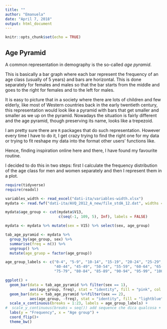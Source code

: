 ```yaml
---
title: ""
author: "Emanuela"
date: "April 7, 2018"
output: html_document
---
```


```r
knitr::opts_chunk$set(echo = TRUE)
```

## Age Pyramid

A common representation in demography is the so-called _age pyramid_.

This is basically a bar graph where each bar represent the frequency of an age class (usually of 5 years) and bars are horizontal. This is done separately for females and males so that the bar starts from the middle and goes to the right for females and to the left for males. 

It is easy to picture that in a society where there are lots of children and few elderly, like most of Western countries back in the early twentieth century, this representation would look like a pyramid with bars that get smaller and smaller as we up on the pyramid. Nowadays the situation is fairly different and the age pyramid, though preserving its name, looks like a trepezoid.

I am pretty sure there are `R` packages that do such representation. However every time I have to do it, I get crazy trying to find the right one for my data or trying to fit reshape my data into the format other users' functions like.

Hence, finding inspiration online here and there, I have found my favourite routine.

I decided to do this in two steps: first I calculate the frequency distribution of the age class for men and women separately and then I represent them in a plot.


```r

require(tidyverse)
require(readxl)

variables_width <- read_excel("dati-ita/variables-width.xlsx")
mydata <- read.fwf("dati-ita/AVQ_2012_A_new/file_stdA_12.dat", widths = variables_width$width)

mydata$age_group <- cut(mydata$V13, 
                        c(seq(-1, 109, 5), Inf), labels = FALSE)

mydata <- mydata %>% mutate(sex = V15) %>% select(sex, age_group)

tab_age_pyramid <- mydata %>%
  group_by(age_group, sex) %>%
  summarise(freq = n()) %>%
  ungroup() %>%
  mutate(age_gruop = factor(age_group))

age_group_labels <- c("0-4", "5-9", "10-14", "15-19", "20-24", "25-29", "30-34", "35-39", 
                      "40-44", "45-49", "50-54", "55-59", "60-64", "65-69", "70-74", 
                      "75-79", "80-84", "85-89", "90-94", "95-99", "100-104", "105-109", "110+")

ggplot() + 
  geom_bar(data = tab_age_pyramid %>% filter(sex == 1), 
           aes(age_group, freq), stat = "identity", fill = "pink", col = "hotpink") +
  geom_bar(data = tab_age_pyramid %>%filter(sex == 2),  
           aes(age_group, -freq), stat = "identity", fill = "lightblue", col = "blue") +
  scale_x_continuous(breaks = 1:23, labels = age_group_labels) +
#  scale_y_continuous(breaks = seq()) add sequence che dica qualcosa + labels
  labs(y = "Frequency", x = "Age group") + 
  coord_flip()+
  theme_bw() 


```

